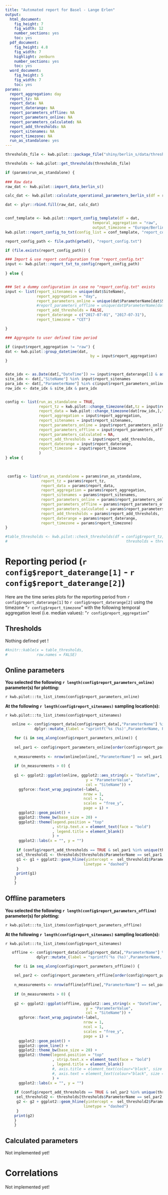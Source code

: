 ```yaml
---
title: "Automated report for Basel - Lange Erlen"
output:
  html_document:
    fig_height: 7
    fig_width: 12
    number_sections: yes
    toc: yes
  pdf_document:
    fig_height: 4.8
    fig_width: 7  
    highlight: zenburn
    number_sections: yes
    toc: yes
  word_document:
    fig_height: 5
    fig_width: 7
    toc: yes
params:
  report_aggregation: day
  report_tz: NA
  report_data: NA
  report_daterange: NA
  report_parameters_offline: NA
  report_parameters_online: NA
  report_parameters_calculated: NA
  report_add_thresholds: NA
  report_sitenames: NA
  report_timezone: NA
  run_as_standalone: yes
---
```


```r

thresholds_file <- kwb.pilot:::package_file("shiny/berlin_s/data/thresholds.csv")

thresholds <- kwb.pilot::get_thresholds(thresholds_file)

if (params$run_as_standalone) {
  
### Raw data
raw_dat <- kwb.pilot::import_data_berlin_s()

calc_dat <- kwb.pilot::calculate_operational_parameters_berlin_s(df = raw_dat)

dat <- plyr::rbind.fill(raw_dat, calc_dat)


conf_template <- kwb.pilot::report_config_template(df = dat,
                                       temporal_aggregation = "raw", 
                                       output_timezone = "Europe/Berlin")
kwb.pilot::report_config_to_txt(config_list = conf_template, "report_config_template.txt")

report_config_path <- file.path(getwd(), "report_config.txt")

if (file.exists(report_config_path)) {

### Import & use report configuration from "report_config.txt"
input <- kwb.pilot::report_txt_to_config(report_config_path)
  
} else {


### Set a dummy configuration in case no "report_config.txt" exists 
input <- list(report_sitenames = unique(dat$SiteName),
              report_aggregation = "day",
              report_parameters_online = unique(dat$ParameterName[dat$Source == "online"])[1],
              #report_parameters_offline = unique(dat$ParameterName[dat$Source == "offline"])[6],
              report_add_thresholds = FALSE,
              report_daterange = c("2017-07-01", "2017-07-31"),
              report_timezone = "CET")

}

### Aggregate to user defined time period

if (input$report_aggregation != "raw") {
dat <- kwb.pilot::group_datetime(dat,
                                      by = input$report_aggregation)
}


date_idx <- as.Date(dat[,"DateTime"]) >= input$report_daterange[1] & as.Date(dat[,"DateTime"]) <= input$report_daterange[2]
site_idx <- dat[,"SiteName"] %in% input$report_sitenames
para_idx <- dat[,"ParameterName"] %in% c(input$report_parameters_online, input$report_parameters_offline)
row_idx <- date_idx & site_idx & para_idx


config <- list(run_as_standalone = TRUE,
               report_tz = kwb.pilot::change_timezone(dat,tz = input$report_timezone)[date_idx,],
               report_data = kwb.pilot::change_timezone(dat[row_idx,],tz = input$report_timezone), 
               report_aggregation = input$report_aggregation,
               report_sitenames = input$report_sitenames,
               report_parameters_online = input$report_parameters_online,
               report_parameters_offline = input$report_parameters_offline,
               report_parameters_calculated = NA,
               report_add_thresholds = input$report_add_thresholds,
               report_daterange = input$report_daterange,
               report_timezone = input$report_timezone
               )
} else {
  

  
 config <- list(run_as_standalone = params$run_as_standalone,
                report_tz = params$report_tz,
                report_data = params$report_data,
                report_aggregation = params$report_aggregation,
                report_sitenames = params$report_sitenames,
                report_parameters_online = params$report_parameters_online,
                report_parameters_offline = params$report_parameters_offline,
                report_parameters_calculated = params$report_parameters_calculated,
                report_add_thresholds = params$report_add_thresholds,
                report_daterange = params$report_daterange,
                report_timezone = params$report_timezone)
}

#table_thresholds <- kwb.pilot::check_thresholds(df = config$report_tz,
#                                                     thresholds = thresholds)

```

# Reporting period (`r config$report_daterange[1]` -  `r config$report_daterange[2]`)

Here are the time series plots for the reporting period from `r config$report_daterange[1]` to  `r config$report_daterange[2]`
using the timezone "`r config$report_timezone`" with the following temporal aggregation 
level (i.e. median values): "`r config$report_aggregation`"


## Thresholds

Nothing defined yet !

```r


#knitr::kable(x = table_thresholds, 
#             row.names = FALSE)
```

## Online parameters
**You selected the following `r length(config$report_parameters_online)` parameter(s) for plotting:**

`r kwb.pilot:::to_list_items(config$report_parameters_online)`

**At the following `r length(config$report_sitenames)` sampling location(s):**

`r kwb.pilot:::to_list_items(config$report_sitenames)`

```r

   online <- config$report_data[config$report_data[,"ParameterName"] %in% config$report_parameters_online,] %>% 
             dplyr::mutate_(label = "sprintf('%s (%s)',ParameterName, ParameterUnit)")

    for (i in seq_along(config$report_parameters_online)) {
      
    sel_par1 <- config$report_parameters_online[order(config$report_parameters_online)][i]
      
    n_measurements <- nrow(online[online[,"ParameterName"] == sel_par1,])
    
    if (n_measurements > 0) {
    
    g1 <- ggplot2::ggplot(online, ggplot2::aes_string(x = "DateTime",
                                    y = "ParameterValue",
                                    col = "SiteName")) +
      ggforce::facet_wrap_paginate(~label,
                                   nrow = 1,
                                   ncol = 1,
                                   scales = "free_y",
                                   page = i) +
      ggplot2::geom_point() +  
      ggplot2::theme_bw(base_size = 20) +
      ggplot2::theme(legend.position = "top"
                     , strip.text.x = element_text(face = "bold")
                     , legend.title = element_blank()
                     ) +
      ggplot2::labs(x = "", y = "")
    
     if (config$report_add_thresholds == TRUE & sel_par1 %in% unique(thresholds$ParameterName)) {
     sel_threshold1 <- thresholds[thresholds$ParameterName == sel_par1,]
     g1 <- g1 + ggplot2::geom_hline(yintercept =  sel_threshold1$ParameterThreshold, 
                                   linetype = "dashed")   
     } 
     print(g1) 
    }
    }
```

## Offline parameters

**You selected the following `r length(config$report_parameters_offline)` parameter(s) for plotting:**

`r kwb.pilot:::to_list_items(config$report_parameters_offline)`

**At the following `r length(config$report_sitenames)` sampling location(s):**

`r kwb.pilot:::to_list_items(config$report_sitenames)`

```r

   offline <- config$report_data[config$report_data[,"ParameterName"] %in% config$report_parameters_offline,] %>% 
              dplyr::mutate_(label = "sprintf('%s (%s)',ParameterName, ParameterUnit)")

    for (i in seq_along(config$report_parameters_offline)) {
      
    sel_par2 <- config$report_parameters_offline[order(config$report_parameters_offline)][i]
      
    n_measurements <- nrow(offline[offline[,"ParameterName"] == sel_par2,])
    
    if (n_measurements > 0) {
    
    g2 <- ggplot2::ggplot(offline, ggplot2::aes_string(x = "DateTime",
                                    y = "ParameterValue",
                                    col = "SiteName")) +
      ggforce::facet_wrap_paginate(~label,
                                   nrow = 1,
                                   ncol = 1,
                                   scales = "free_y",
                                   page = i) +
      ggplot2::geom_point() +
      ggplot2::geom_line() +
      ggplot2::theme_bw(base_size = 20) +
      ggplot2::theme(legend.position = "top" 
                     , strip.text.x = element_text(face = "bold") 
                     , legend.title = element_blank()
                     #, axis.title = element_text(colour="black", size = 20)
                     #, axis.text = element_text(colour="black", size = 20)
                     ) +
      ggplot2::labs(x = "", y = "")
    
    if (config$report_add_thresholds == TRUE & sel_par2 %in% unique(thresholds$ParameterName)) {
     sel_threshold2 <- thresholds[thresholds$ParameterName == sel_par2,]
     g2 <- g2 + ggplot2::geom_hline(yintercept =  sel_threshold2$ParameterThreshold, 
                                   linetype = "dashed")   
     } 
    print(g2) 
    }
    }
```

## Calculated parameters

Not implemented yet!

# Correlations

Not implemented yet!
